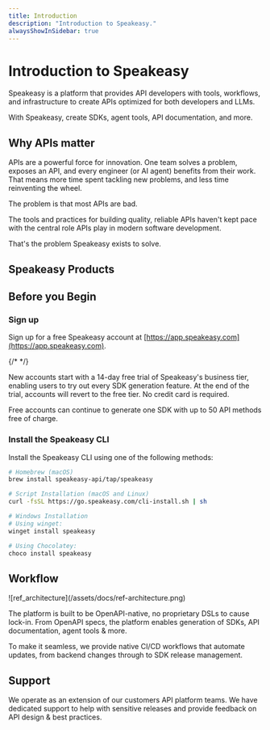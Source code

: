 ```yaml
---
title: Introduction
description: "Introduction to Speakeasy."
alwaysShowInSidebar: true
---
```



# Introduction to Speakeasy

Speakeasy is a platform that provides API developers with tools, workflows, and infrastructure to create APIs optimized for both developers and LLMs.

With Speakeasy, create SDKs, agent tools, API documentation, and more.

## Why APIs matter

APIs are a powerful force for innovation. One team solves a problem, exposes an API, and every engineer (or AI agent) benefits from their work. That means more time spent tackling new problems, and less time reinventing the wheel.

The problem is that most APIs are bad.

The tools and practices for building quality, reliable APIs haven't kept pace with the central role APIs play in modern software development.

That's the problem Speakeasy exists to solve.

## Speakeasy Products

<CardGrid cards={productCards} />

## Before you Begin

### Sign up

Sign up for a free Speakeasy account at [https://app.speakeasy.com](https://app.speakeasy.com).

{/* <SignUpButton className="w-fit my-8"/> */}

New accounts start with a 14-day free trial of Speakeasy's business tier, enabling users to try out every SDK generation feature. At the end of the trial, accounts will revert to the free tier. No credit card is required.

Free accounts can continue to generate one SDK with up to 50 API methods free of charge.

### Install the Speakeasy CLI

Install the Speakeasy CLI using one of the following methods:

<CodeWithTabs>

```bash !!tabs Homebrew
# Homebrew (macOS)
brew install speakeasy-api/tap/speakeasy
```

```bash !!tabs Script
# Script Installation (macOS and Linux)
curl -fsSL https://go.speakeasy.com/cli-install.sh | sh
```

```bash !!tabs Winget
# Windows Installation
# Using winget:
winget install speakeasy
```

```bash !!tabs Chocolatey
# Using Chocolatey:
choco install speakeasy
```

</CodeWithTabs>

## Workflow

<div style={{ textAlign: "center" }}>
  ![ref_architecture](/assets/docs/ref-architecture.png)
</div>

The platform is built to be OpenAPI-native, no proprietary DSLs to cause lock-in. From OpenAPI specs, the platform enables generation of SDKs, API documentation, agent tools & more.

To make it seamless, we provide native CI/CD workflows that automate updates, from backend changes through to SDK release management.

## Support

We operate as an extension of our customers API platform teams. We have dedicated support to help with sensitive releases and provide feedback on API design & best practices.
